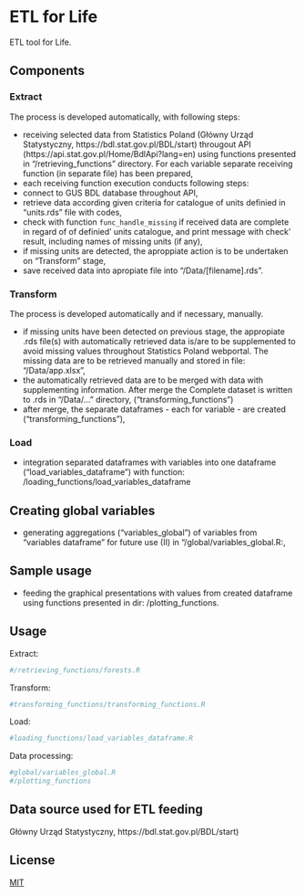 # ETL for Life 

ETL tool for Life.  

## Components

### Extract 

The process is developed automatically, with following steps:

 - receiving selected data from Statistics Poland (Główny Urząd Statystyczny, https://bdl.stat.gov.pl/BDL/start) througout API (https://api.stat.gov.pl/Home/BdlApi?lang=en) using functions presented in "/retrieving_functions" directory. For each variable separate receiving function (in separate file) has been prepared,
 - each receiving function execution conducts following steps:
  - connect to GUS BDL database throughout API, 
  - retrieve data according given criteria for catalogue of units definied in "units.rds" file with codes,
  - check with function ```func_handle_missing``` if received data are complete in regard of of definied' units catalogue, and print message with check' result, including names of missing units (if any), 
  - if missing units are detected, the aproppiate action is to be undertaken on "Transform" stage,
  - save received data into apropiate file into "/Data/[filename].rds".

### Transform

The process is developed automatically and if necessary, manually. 

 - if missing units have been detected on previous stage, the appropiate .rds file(s) with automatically retrieved data is/are to be supplemented to avoid missing values throughout Statistics Poland webportal. The missing data are to be retrieved manually and stored in file: "/Data/app.xlsx",
 - the automatically retrieved data are to be merged with data with supplementing information. After merge the Complete dataset is written  to .rds in "/Data/..." directory, ("transforming_functions")
 - after merge, the separate dataframes - each for variable - are created ("transforming_functions"),
 
### Load

- integration separated dataframes with variables into one dataframe ("load_variables_dataframe") with function: /loading_functions/load_variables_dataframe 

## Creating global variables 

- generating aggregations ("variables_global") of variables from "variables dataframe" for future use  (II) in "/global/variables_global.R:,

## Sample usage 

- feeding the graphical presentations with values from created dataframe using functions presented in dir: /plotting_functions.

## Usage

Extract:

```r
#/retrieving_functions/forests.R
```

Transform:

```r
#transforming_functions/transforming_functions.R
```

Load:

```r
#loading_functions/load_variables_dataframe.R
```

Data processing: 

```r
#global/variables_global.R
#/plotting_functions

```


## Data source used for ETL feeding 

Główny Urząd Statystyczny, https://bdl.stat.gov.pl/BDL/start)


## License

[MIT](https://choosealicense.com/licenses/mit/)

